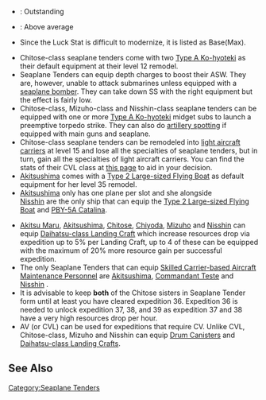 {{For|a sortable table|/Sortable}}

* {{color|lime|Green}}: Outstanding
* {{color|gold|Yellow}}: Above average
*Since the Luck Stat is difficult to modernize, it is listed as Base(Max).

{{EliteShipsKai
|Chitose/Kai
|Chiyoda/Kai
|Chitose/A
|Chiyoda/A
|-
|Akitsushima/Kai
|-
|Mizuho/Kai
|-
|Commandant Teste/Kai
|-
|Kamoi/Kai
|-
|Nisshin/Kai
|Nisshin/A
|Chitose/A_notes = Second remodel
|Chiyoda/A_notes = Second remodel
|Akitsushima/Kai_notes = Can carry [[Type 2 Large Flying Boat]], [[PBY-5A Catalina]] and SCAMP but not various other equipments
|Nisshin/A_notes = Second remodel
|remodel_level_good = 10
|remodel_level_outstanding = 10
|remodel_level_operator = <
|firepower_good = 44
|firepower_outstanding = 60
|torpedo_good = 0
|torpedo_outstanding = 30
|torpedo = 0
|aa_good = 43
|aa_outstanding = 85
|asw_good = 80
|asw_outstanding = 90
|los_good = 75
|los_outstanding = 90
|hp_good = 74
|hp_outstanding = 78
|hp = 40
|armor_good = 41
|armor_outstanding = 47
|evasion_good = 59
|evasion_outstanding = 80
|aircraft_good = 30
|aircraft_outstanding = 35
|aircraft = 10
|aircraft_slot_good = 11
|speed_good = 9
|luck_good = 29
|luck_outstanding = 45
|luck_max_good = 80
|fuel_good = 36
|fuel_outstanding = 30
|fuel = 60
|fuel_operator = <
|ammo_good = 35
|ammo_outstanding = 15
|ammo_operator = <
|reference_type = 16}}
*Chitose-class seaplane tenders come with two [[Type A Ko-hyoteki]] as their default equipment at their level 12 remodel.
*Seaplane Tenders can equip depth charges to boost their ASW. They are, however, unable to attack submarines unless equipped with a [[User_blog:Eles99/Equipment_List_by_Type#Seaplane_Bomber|seaplane bomber]]. They can take down SS with the right equipment but the effect is fairly low.
*Chitose-class, Mizuho-class and Nisshin-class seaplane tenders can be equipped with one or more [[Type A Ko-hyoteki]] midget subs to launch a preemptive torpedo strike. They can also do [[Combat#.C2.A0Artillery_Spotting_.28Post-Cap_Modifier.29|artillery spotting]] if equipped with main guns and seaplane.
*Chitose-class seaplane tenders can be remodeled into [[EliteCVL|light aircraft carriers]] at level 15 and lose all the specialties of seaplane tenders, but in turn, gain all the specialties of light aircraft carriers. You can find the stats of their CVL class at [[EliteCVL|this page]] to aid in your decision.
*[[Akitsushima]] comes with a [[Type 2 Large-sized Flying Boat]] as default equipment for her level 35 remodel.
*[[Akitsushima]] only has one plane per slot and she alongside [[Nisshin]] are the only ship that can equip the [[Type 2 Large-sized Flying Boat]] and [[PBY-5A Catalina]].

*[[Akitsu Maru]], [[Akitsushima]], [[Chitose]], [[Chiyoda]], [[Mizuho]] and [[Nisshin]] can equip [[Daihatsu-class Landing Craft]] which increase resources drop via expedition up to 5% per Landing Craft, up to 4 of these can be equipped with the maximum of 20% more resource gain per successful expedition.
*The only Seaplane Tenders that can equip [[Skilled Carrier-based Aircraft Maintenance Personnel]] are [[Akitsushima]], [[Commandant Teste]] and [[Nisshin]] .
*It is advisable to keep '''both''' of the Chitose sisters in Seaplane Tender form until at least you have cleared expedition 36. Expedition 36 is needed to unlock expedition 37, 38, and 39 as expedition 37 and 38 have a very high resources drop per hour.
*AV (or CVL) can be used for expeditions that require CV. Unlike CVL, Chitose-class, Mizuho and Nisshin can equip [[Drum Canister]]s and [[Daihatsu-class Landing Craft]]s.

==See Also==
{{shiplist}}
[[Category:Seaplane Tenders]]